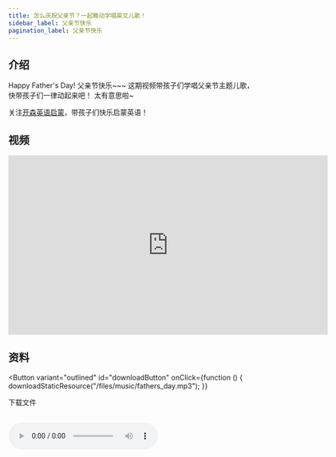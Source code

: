 ```yaml
---
title: 怎么庆祝父亲节？一起舞动学唱英文儿歌！
sidebar_label: 父亲节快乐
pagination_label: 父亲节快乐
---
```



## 介绍

Happy Father's Day! 父亲节快乐~~~
这期视频带孩子们学唱父亲节主题儿歌，快带孩子们一律动起来吧！ 太有意思啦~

关注[开森英语启蒙](https://space.bilibili.com/20797715)，带孩子们快乐启蒙英语！

## 视频

<iframe
  src="https://player.bilibili.com/player.html?bvid=BV1vu4y1o7VY&cid=1&page=1"
  scrolling="no"
  border="0"
  frameborder="no"
  framespacing="0"
  allowfullscreen="true"
  width="640"
  height="360"
></iframe>

## 资料

<Button
  variant="outlined"
  id="downloadButton"
  onClick={function () {
    downloadStaticResource("/files/music/fathers_day.mp3");
  }}
>
  下载文件
</Button>
<br />
<br />

<audio src="/files/music/fathers_day.mp3" controls>
  浏览器暂不支持播放音频，请更换浏览器或打开浏览器播放器音频权限
</audio>
